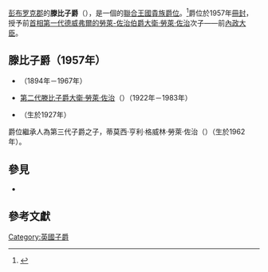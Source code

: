 [[彭布罗克郡|彭布罗克郡]]{{Link-en|布爾福德|Bulford|布爾福德}}的'''滕比子爵'''（{{lang-en|Viscount Tenby}}），是一個{{Link-en|世襲頭銜|Hereditary title|世襲}}的[[聯合王國貴族爵位|聯合王國貴族爵位]]。<ref>{{London Gazette |issue=41000 |date=12 February 1957 |page=979}}</ref>爵位於1957年[[冊封|冊封]]，授予前[[英国首相|首相]][[大衛·勞合·喬治|第一代德威弗爾的勞萊-佐治伯爵大衛·勞萊·佐治]]次子——前[[內政大臣_(英國)|內政大臣]]{{Link-en|格威林·勞萊·佐治|Gwilym Lloyd George|格威林·勞萊·佐治}}。

== 滕比子爵（1957年）==
* {{Link-en|格威林·勞萊·佐治|Gwilym Lloyd George|第一代滕比子爵格威林·勞萊·佐治}}（1894年－1967年）
* [[第二代滕比子爵大衛·勞萊·佐治|第二代滕比子爵大衛·勞萊·佐治]]（{{lang-en|David Lloyd George, 2nd Viscount Tenby}}）（1922年－1983年）
* {{Link-en|第三代滕比子爵威廉·勞萊·佐治|William Lloyd George, 3rd Viscount Tenby|第三代滕比子爵威廉·勞萊·佐治}}（生於1927年）

爵位繼承人為第三代子爵之子，蒂莫西·亨利·格威林·勞萊·佐治（{{lang-en|Timothy Henry Gwilym Lloyd George}}）（生於1962年）。

== 參見 ==
* {{Link-en|德威弗爾的勞萊-佐治伯爵|Earl Lloyd-George of Dwyfor|德威弗爾的勞萊-佐治伯爵}}

== 參考文獻 ==
{{reflist}}

{{滕比子爵}}
{{現存不列顛子爵爵位}}
{{DEFAULTSORT:Tenby}}
[[Category:英國子爵|Category:英國子爵]]